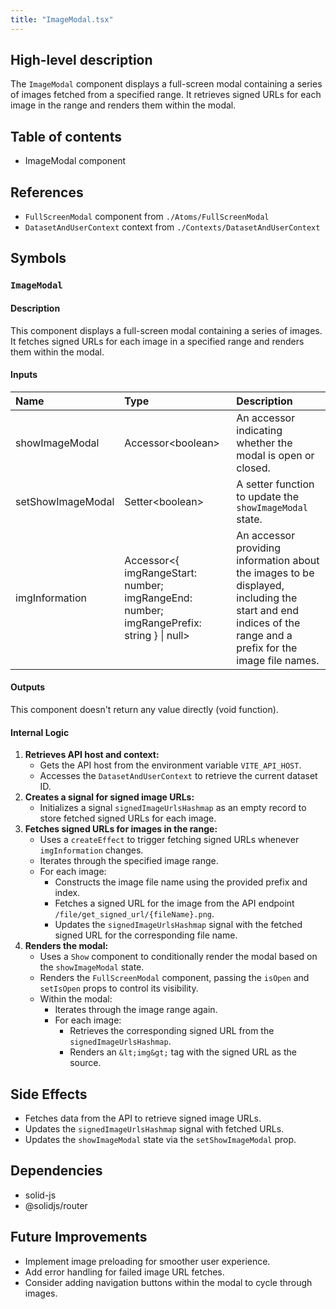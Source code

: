 ```yaml
---
title: "ImageModal.tsx"
---
```


## High-level description
The `ImageModal` component displays a full-screen modal containing a series of images fetched from a specified range. It retrieves signed URLs for each image in the range and renders them within the modal.

## Table of contents
- ImageModal component

## References
- `FullScreenModal` component from `./Atoms/FullScreenModal`
- `DatasetAndUserContext` context from `./Contexts/DatasetAndUserContext`

## Symbols

### `ImageModal`
#### Description
This component displays a full-screen modal containing a series of images. It fetches signed URLs for each image in a specified range and renders them within the modal.

#### Inputs
| Name | Type | Description |
|:-----|:-----|:------------|
| showImageModal | Accessor&lt;boolean&gt; | An accessor indicating whether the modal is open or closed. |
| setShowImageModal | Setter&lt;boolean&gt; | A setter function to update the `showImageModal` state. |
| imgInformation | Accessor&lt;{ imgRangeStart: number; imgRangeEnd: number; imgRangePrefix: string } \| null&gt; | An accessor providing information about the images to be displayed, including the start and end indices of the range and a prefix for the image file names. |

#### Outputs
This component doesn't return any value directly (void function).

#### Internal Logic
1. **Retrieves API host and context:**
   - Gets the API host from the environment variable `VITE_API_HOST`.
   - Accesses the `DatasetAndUserContext` to retrieve the current dataset ID.
2. **Creates a signal for signed image URLs:**
   - Initializes a signal `signedImageUrlsHashmap` as an empty record to store fetched signed URLs for each image.
3. **Fetches signed URLs for images in the range:**
   - Uses a `createEffect` to trigger fetching signed URLs whenever `imgInformation` changes.
   - Iterates through the specified image range.
   - For each image:
     - Constructs the image file name using the provided prefix and index.
     - Fetches a signed URL for the image from the API endpoint `/file/get_signed_url/{fileName}.png`.
     - Updates the `signedImageUrlsHashmap` signal with the fetched signed URL for the corresponding file name.
4. **Renders the modal:**
   - Uses a `Show` component to conditionally render the modal based on the `showImageModal` state.
   - Renders the `FullScreenModal` component, passing the `isOpen` and `setIsOpen` props to control its visibility.
   - Within the modal:
     - Iterates through the image range again.
     - For each image:
       - Retrieves the corresponding signed URL from the `signedImageUrlsHashmap`.
       - Renders an `&lt;img&gt;` tag with the signed URL as the source.

## Side Effects
- Fetches data from the API to retrieve signed image URLs.
- Updates the `signedImageUrlsHashmap` signal with fetched URLs.
- Updates the `showImageModal` state via the `setShowImageModal` prop.

## Dependencies
- solid-js
- @solidjs/router

## Future Improvements
- Implement image preloading for smoother user experience.
- Add error handling for failed image URL fetches.
- Consider adding navigation buttons within the modal to cycle through images.
